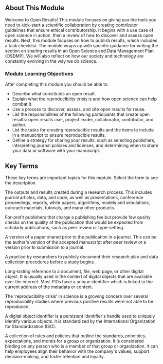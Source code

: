<Banner title='OS101 Module 5: Open Results' subTitle='Welcome to Open Science 101: Open Results' bgImage='./images/banners/Module5.png' bgColor='#0a8095' opacity='0.7'/>

## About This Module

Welcome to Open Results! This module focuses on giving you the tools you need to kick-start a scientific collaboration by creating contributor guidelines that ensure ethical contributorship. It begins with a use case of open science in action, then a review of how to discover and assess open results. Next, this module focuses on how to publish results, which includes a task checklist. The module wraps up with specific guidance for writing the section on sharing results in an Open Science and Data Management Plan (OSDMP). We will also reflect on how our society and technology are constantly evolving in the way we do science.

### Module Learning Objectives

After completing this module you should be able to:

- Describe what constitutes an open result.
- Explain what the reproducibility crisis is and how open science can help combat it.
- Use a process to discover, assess, and cite open results for reuse.
- List the responsibilities of the following participants that create open results: open results user, project leader, collaborator, contributor, and author.
- List the tasks for creating reproducible results and the items to include in a manuscript to ensure reproducible results.
- Define a strategy for sharing your results, such as selecting publishers, interpreting journal policies and licenses, and determining when to share your data or software with your manuscript.

## Key Terms

These key terms are important topics for this module. Select the term to see the description.

<Definitions>
  <Definition title='Research Products'>
    <p>The outputs and results created during a research process.  This includes journal articles, data, and code, as well as presentations, conference proceedings, reports, white papers, algorithms, models and simulations, outreach materials, tutorials, and many other products.</p>
  </Definition>
  <Definition title='Predatory Publishing'>
    <p>For-profit publishers that charge a publishing fee but provide few quality checks on the quality of the publication that would be expected from scholarly publications, such as peer review or type-setting.</p>
  </Definition>
  <Definition title='Preprint'>
    <p>A version of a paper shared prior to the publication in a journal. This can be the author's version of the accepted manuscript after peer review or a version prior to submission to a journal.</p>
  </Definition>
  <Definition title='Pre-registering'>
    <p>A practice by researchers to publicly document their research plan and data collection procedures before a study begins.</p>
  </Definition>
  <Definition title='Persistent Identifiers (PIDs)'>
    <p>Long-lasting reference to a document, file, web page, or other digital object. It is usually used in the context of digital objects that are available over the internet. Most PIDs have a unique identifier which is linked to the current address of the metadata or content.</p>
  </Definition>
  <Definition title='Reproducibility Crisis'>
    <p>The 'reproducibility crisis' in science is a growing concern over several reproducibility studies where previous positive results were not able to be reproduced.</p>
  </Definition>
  <Definition title='DOI'>
    <p>A digital object identifier is a persistent identifier's handle used to uniquely identify various objects. It is standardized by the International Organization for Standardization (ISO).</p>
  </Definition>
  <Definition title='Code of Conduct'>
    <p>A collection of rules and policies that outline the standards, principles, expectations, and morals for a group or organization. It is considered binding on any person who is a member of that group or organization. It can help employees align their behavior with the company's values, support decision-making, and foster retention and loyalty.</p>
  </Definition>
</Definitions>

<CompletionDocked/>